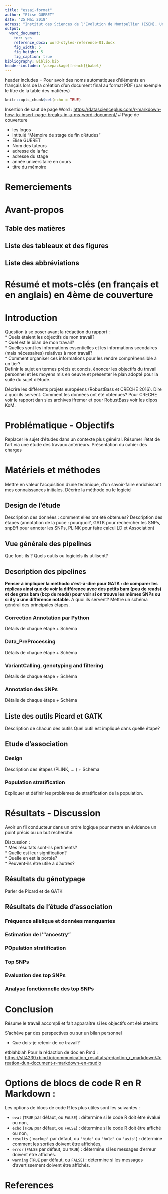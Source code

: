 ```yaml
---
title: "essai-format"
author: "Elise GUERET"
date: "25 Mai 2018"
adress: "Institut des Sciences de l'Evolution de Montpellier (ISEM), Université de Montpellier, Campus Triolet, Place Eugène Bataillon, cc65, 34095 Montpellier"
output: 
  word_document:
    toc: yes
    reference_docx: word-styles-reference-01.docx
    fig_width: 5
    fig_height: 5
    fig_caption: true
bibliography: Biblio.bib
header-includes: \usepackage[french]{babel}
---
```

header includes = Pour avoir des noms automatiques d’éléments en français lors de la création d’un document final au format PDF (par exemple le titre de la table des matières)
```r
knitr::opts_chunk$set(echo = TRUE)
```
Insertion de saut de page Word : <https://datascienceplus.com/r-markdown-how-to-insert-page-breaks-in-a-ms-word-document/>
# Page de couverture 

* les logos  
* intitulé "Mémoire de stage de fin d'études" 
* Elise GUERET 
* Nom des tuteurs
* adresse de la fac
* adresse du stage
* année universitaire en cours
* titre du mémoire

# Remerciements

# Avant-propos

## Table des matières

## Liste des tableaux et des figures

## Liste des abbréviations

# Résumé et mots-clés (en français et en anglais) en 4ème de couverture

# Introduction
Question à se poser avant la rédaction du rapport :   
* Quels étaient les objectifs de mon travail?  
* Quel est le bilan de mon travail?  
* Quelles sont les informations essentielles et les informations secodaires (mais nécessaires) relatives à mon travail?  
* Comment organiser ces informations pour les rendre compréhensilble à un tier?    
Definir le sujet en termes précis et concis, énoncer les objectifs du travail personnel et les moyens mis en oeuvre et présenter le plan adopté pour la suite du sujet d'étude.

Décrire les différents projets européens (RobustBass et CRECHE 2016). Dire à quoi ils servent. Comment les données ont été obtenues? Pour CRECHE voir le rapport dan sles archives ifremer et pour RobustBass voir les dipos KoM.

# Problématique - Objectifs

Replacer le sujet d'études dans un contexte plus général.
Résumer l'état de l'art via une étude des travaux antérieurs.
Présentation du cahier des charges

# Matériels et méthodes

Mettre en valeur l'acquisition d'une technique, d'un savoir-faire enrichissant mes connaissances initiales.
Décrire la méthode ou le logiciel

## Design de l'étude

Description des données : comment elles ont été obtenues?
Description des étapes (annotation de la puce : pourquoi?, GATK pour rechercher les SNPs, snpEff pour annoter les SNPs, PLINK pour faire calcul LD et Association)

## Vue générale des pipelines

Que font-ils ?
Quels outils ou logiciels ils utilisent?

## Description des pipelines

**Penser à impliquer la méthodo c'est-à-dire pour GATK : de comparer les réplicas ainsi que de voir la différence avec des petits bam (peu de reads) et des gros bam (bcp de reads) pour voir si on trouve les mêmes SNPs ou si il y a une différence notable.**
A quoi ils servent?
Mettre un schéma général des principales étapes.

### Correction Annotation par Python

Détails de chaque étape + Schéma

### Data_PreProcessing

Détails de chaque étape + Schéma

### VariantCalling, genotyping and filtering

Détails de chaque étape + Schéma

### Annotation des SNPs

Détails de chaque étape + Schéma

## Liste des outils Picard et GATK

Description de chacun des outils
Quel outil est impliqué dans quelle étape?

## Etude d'association

### Design

Description des étapes (PLINK, ... ) + Schéma

### Population stratification

Expliquer et définir les problèmes de stratification de la population.

# Résultats - Discussion

Avoir un fil conducteur dans un ordre logique pour mettre en évidence un point précis ou un but recherché.

Discussion :  
* Mes résultats sont-ils pertinents?  
* Quelle est leur signification?  
* Quelle en est la portée?  
* Peuvent-ils être utile à d'autres?

## Résultats du génotypage

Parler de Picard et de GATK

## Résultats de l'étude d'association

### Fréquence allèlique et données manquantes
### Estimation de l'"ancestry"
### POpulation stratification
### Top SNPs
### Evaluation des top SNPs
### Analyse fonctionnelle des top SNPs

# Conclusion

Résume le travail accompli et fait apparaître si les objectifs ont été atteints

S'achève par des perspectives ou sur un bilan personnel

* Que dois-je retenir de ce travail?




etblahblah
 Pour la rédaction de doc en Rmd : 
<https://stt4230.rbind.io/communication_resultats/redaction_r_markdown/#creation-dun-document-r-markdown-en-rsudio>

# Options de blocs de code R en R Markdown :
Les options de blocs de code R les plus utiles sont les suivantes :

* ``eval`` (``TRUE`` par défaut, ou ``FALSE``) : détermine si le code R doit être évalué ou non,  
* ``echo`` (``TRUE`` par défaut, ou ``FALSE``) : détermine si le code R doit être affiché ou non,  
* ``results`` (``'markup'`` par défaut, ou ``'hide'`` ou ``'hold'`` ou ``'asis'``) :
détermine comment les sorties doivent être affichées,  
* ``error`` (``FALSE`` par défaut, ou ``TRUE``) : détermine si les messages d’erreur doivent être affichés.  
* ``warning`` (``TRUE`` par défaut, ou ``FALSE``) : détermine si les messages d’avertissement doivent être affichés.  

# References
